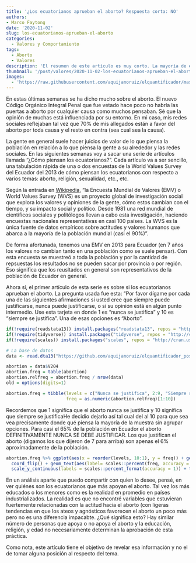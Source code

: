 ```yaml
---
title: '¿Los ecuatorianos aprueban el aborto? Respuesta corta: NO'
authors: 
- Marco Faytong
date: '2020-11-02'
slug: los-ecuatorianos-aprueban-el-aborto
categories:
  - Valores y Comportamiento
tags:
  - Aborto
  - Valores
description: 'El resumen de este artículo es muy corto. La mayoría de ecuatorianos y ecuatorianas no justifica el aborto bajo ninguna circunstancia. Este es el primer artículo de una serie sobre cómo piensan los ecuatorianos usando datos de la Encuesta Mundial de Valores.'
thumbnail: '/post/valores/2020-11-02-los-ecuatorianos-aprueban-el-aborto.jpeg'
images: 
  - 'https://raw.githubusercontent.com/aquijanoruiz/elquantificador/master/themes/Mainroad/static/img/2020-11-02-los-ecuatorianos-aprueban-el-aborto.jpg'
---
```

En estas últimas semanas se ha dicho mucho sobre el aborto. El nuevo Código Orgánico Integral Penal que fue vetado hace poco no habría las puertas a aborto por cualquier causa como muchos pensaban. Sé que la opinión de muchas está influenciada por su entorno. En mi caso, mis redes sociales reflejaban tal vez que 70% de mis allegados están a favor del aborto por toda causa y el resto en contra (sea cual sea la causa).

La gente en general suele hacer juicios de valor de lo que piensa la población en relación a lo que piensa la gente a su alrededor y las redes sociales. En las siguientes semanas voy a sacar una serie de artículos llamada "¿Cómo piensan los ecuatorianos?". Cada artículo va a ser sencillo, una tabulación rápida de una o dos encuestas de la World Values Survey del Ecuador del 2013 de cómo piensan los ecuatorianos con respecto a varios temas: aborto, religión, sexualidad, etc., etc.  

Según la entrada en [Wikipedia](https://es.wikipedia.org/wiki/Encuesta_Mundial_de_Valores), "la Encuesta Mundial de Valores (EMV) o World Values Survey (WVS) es un proyecto global de investigación social que explora los valores y opiniones de la gente, cómo estos cambian con el tiempo, y su impacto social y político. Desde 1981 una red mundial de científicos sociales y politólogos llevan a cabo esta investigación, haciendo encuestas nacionales representativas en casi 100 países. La WVS es la única fuente de datos empíricos sobre actitudes y valores humanos que abarca a la mayoría de la población mundial (casi el 90%)". 

De forma afortunada, tenemos una EMV en 2013 para Ecuador (en 7 años los valores no cambian tanto en una población como se suele pensar). Con esta encuesta se muestreó a toda la población y por la cantidad de repsuestas los resultados no se pueden sacar por provincia o por región. Eso significa que los reusltados en general son representativos de la población de Ecuador en general.

Ahora sí, el primer artículo de esta serie es sobre si los ecuatorianos aprueban el aborto. La pregunta usada fue esta: "Por favor dígame por cada una de las siguientes afirmaciones si usted cree que siempre puede justificarse, nunca puede justificarse, o si su opinión está en algún punto intermedio. Use esta tarjeta en donde 1 es “nunca se justifica” y 10 es “siempre se justifica”. Una de esas opciones es "Aborto".

```r
if(!require(readstata13)) install.packages("readstata13", repos = "http://cran.us.r-project.org")
if(!require(tidyverse)) install.packages("tidyverse", repos = "http://cran.us.r-project.org")
if(!require(scales)) install.packages("scales", repos = "http://cran.us.r-project.org")

# La base de datos
data <- read.dta13("https://github.com/aquijanoruiz/elquantificador_posts/raw/master/valores/2020-11-02-los-ecuatorianos-aprueban-el-aborto/WV6_Data_Ecuador_2013_Stata_v20180912.dta", generate.factors=T, nonint.factors=T)

abortion = data$V204
abortion.freq = table(abortion)
abortion.relfreq = abortion.freq / nrow(data)
old = options(digits=1)

abortion.freq = tibble(levels = c("Nunca se justifica", 2:9, "Siempre se justifica"), 
                       freq = as.numeric(abortion.relfreq)[1:10])
```

Recordemos que 1 significa que el aborto nunca se justifica y 10 significa que siempre se justificaHe decidio dejarlo así tal cual del al 10 para que sea vea precisamente donde qué piensa la mayoría de la muestra sin agrupar opciones. Para casi el 65% de la población en Ecuador el aborto DEFINITIVAMENTE NUNCA SE DEBE JUSTIFICAR. Los que justifican el aborto (digamos los que dijeron de 7 para arriba) son apenas el 6% aproximadamente de la población.

```r
abortion.freq %>% ggplot(aes(x = reorder(levels, 10:1), y = freq)) + geom_bar(stat = "identity", fill = "skyblue") + 
  coord_flip() + geom_text(aes(label= scales::percent(freq, accuracy = 0.1)), hjust=-0.1, size=3) + labs(x="", y="") +
  scale_y_continuous(labels = scales::percent_format(accuracy = 1)) + theme(axis.text=element_text(size=10))
```

En un análisis aparte que puedo compartir con quien lo desee, pensé, en ver quiénes son los ecuatorianos que más apoyan el aborto. Tal vez los más educados o los menores como es la realidad en promedio en países industrializados. La realidad es que no encontré variables que estuvieran fuertemente relacionadas con la actitud hacia el aborto (con ligeras tendencias en que los ateos y agnósticos favorecen el aborto un poco más pero no es una diferencia impacabte. ¿Qué significa esto? Hay similar número de personas que apoya o no apoya el aborto y la educación, religión, y edad no necesariamente determinan la aprobación de esta práctica.

Como nota, este artículo tiene el objetivo de revelar esa información y no el de tomar alguna posición al respecto del tema.